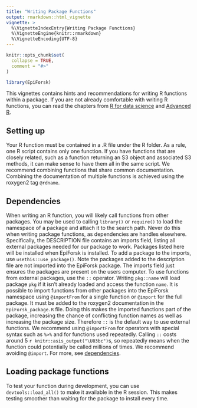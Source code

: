```yaml
---
title: "Writing Package Functions"
output: rmarkdown::html_vignette
vignette: >
  %\VignetteIndexEntry{Writing Package Functions}
  %\VignetteEngine{knitr::rmarkdown}
  %\VignetteEncoding{UTF-8}
---
```


```r
knitr::opts_chunk$set(
  collapse = TRUE,
  comment = "#>"
)
```

```r
library(EpiForsk)
```

This vignettes contains hints and recommendations for writing R functions within
a package. If you are not already comfortable with writing R functions, you can
read the chapters from [R for data science](https://r4ds.had.co.nz/functions.html)
and [Advanced R](https://adv-r.hadley.nz/functions.html). 

## Setting up
Your R function must be contained in a .R file under the R folder. As a rule, 
one R script contains only one function. If you have functions that are
closely related, such as a function returning an S3 object and associated S3 
methods, it can make sense to have them all in the same script. We recommend 
combining functions that share common documentation. Combining the documentation
of multiple functions is achieved using the roxygen2 tag  `@rdname`.

## Dependencies
When writing an R function, you will likely call functions from other packages.
You may be used to calling `library()` or `require()` to load the namespace of a
package and attach it to the search path. Never do this when writing package
functions, as dependencies are handles elsewhere. Specifically, the DESCRIPTION
file contains an imports field, listing all external packages needed for our
package to work. Packages listed here will be installed when EpiForsk is
installed. To add a package to the imports, use `usethis::use_package()`. Note
the packages added to the description file are not imported into the EpiForsk
package. The imports field just ensures the packages are present on the users
computer. To use functions from external packages, use the `::` operator.
Writing `pkg::name` will load package `pkg` if it isn't already loaded and
access the function `name`. It is possible to import functions from other
packages into the EpiForsk namespace using `@importFrom` for a single function
or `@import` for the full package. It must be added to the roxygen2
documentation in the `EpiForsk_package.R` file. Doing this makes the imported
functions part of the package, increasing the chance of conflicting function
names as well as increasing the package size. Therefore `::` is the default way
to use external functions. We recommend using `@importFrom` for operators with
special syntax such as `%>%` and for functions used repeatedly. Calling `::`
costs around 5 `r knitr::asis_output("\U03bc")`s, so repeatedly means when the
function could potentially be called millions of times. We recommend avoiding
`@import`. For more, see 
[dependencies](https://r-pkgs.org/dependencies-mindset-background.html).

## Loading package functions
To test your function during development, you can use `devtools::load_all()`
to make it available in the R session. This makes testing smoother than
waiting for the package to install every time.
